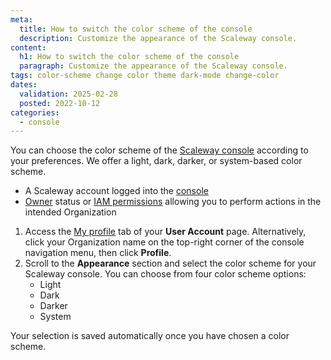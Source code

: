 ```yaml
---
meta:
  title: How to switch the color scheme of the console
  description: Customize the appearance of the Scaleway console.
content:
  h1: How to switch the color scheme of the console
  paragraph: Customize the appearance of the Scaleway console.
tags: color-scheme change color theme dark-mode change-color 
dates:
  validation: 2025-02-28
  posted: 2022-10-12
categories:
  - console
---
```


You can choose the color scheme of the [Scaleway console](/account/concepts/#console) according to your preferences. We offer a light, dark, darker, or system-based color scheme.

<Macro id="requirements" />

- A Scaleway account logged into the [console](https://console.scaleway.com)
- [Owner](/iam/concepts/#owner) status or [IAM permissions](/iam/concepts/#permission) allowing you to perform actions in the intended Organization

1. Access the [My profile](https://console.scaleway.com/account/profile) tab of your **User Account** page.
    Alternatively, click your Organization name on the top-right corner of the console navigation menu, then click **Profile**.
2. Scroll to the **Appearance** section and select the color scheme for your Scaleway console. You can choose from four color scheme options:
    * Light
    * Dark
    * Darker
    * System

<Message type="note">
  Your selection is saved automatically once you have chosen a color scheme.
</Message>